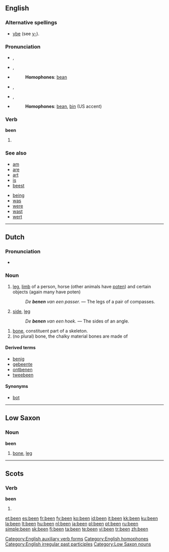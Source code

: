 {{see|ben|Ben}}
{{wikipedia}}
==English==

{{rank|who|said|would|46|been|will|no|them}}

===Alternative spellings===
*{{i-c|obsolete}} [[ybe]] (see [[y-]]).

===Pronunciation===
*{{a|RP|stressed}} {{IPA|/ˈbiːn/}}, {{SAMPA|/"bi:n/}}
*{{a|RP|unstressed}} {{IPA|/bin/}}, {{SAMPA|/bin/}}
*{{audio|en-gb-been.ogg|Audio (RP)}}
*:'''Homophones''': [[bean]]
*:{{rhymes|iːn}}
*{{a|GenAm|stressed}} {{IPA|/ˈbɪn/}}, {{SAMPA|/"bIn/}}
*{{a|GenAm|unstressed}} {{IPA|/bɪn/}}, {{SAMPA|/bIn/}}
*{{audio|en-us-been.ogg|Audio (US)}}
*:'''Homophones''': [[bean]], [[bin]] (US accent)
*:{{rhymes|ɪn}}

===Verb===
'''been'''

# {{past participle of|[[be]]}}

<!-- Translation belong on [[be]] -->

===See also===
{{top2}}
*[[am]]
*[[are]]
*[[art]]
*[[is]]
*[[beest]]
{{mid2}}
*[[being]]
*[[was]]
*[[were]]
*[[wast]]
*[[wert]]
{{bottom}}

[[Category:English auxiliary verb forms]]
[[Category:English homophones]]
[[Category:English irregular past participles]]

----

==Dutch==

===Pronunciation===
*{{audio|Nl-been.ogg|audio}}

===Noun===
{{nl-noun|g=n|benen|beentje}}

# {{anatomy|lang=nl}} [[leg]], [[limb]] of a person, horse (other animals have [[poten]]) and certain objects (again many have poten)
#: ''De '''benen''' van een passer.'' &mdash; The legs of a pair of compasses.
# {{mathematics|lang=nl}} [[side]], [[leg]]
#: ''De '''benen''' van een hoek.'' &mdash; The sides of an angle.

{{nl-noun|g=n|pl1=beenderen|pl2=benen|dim=beentje|dimpl1=beentjes|dimpl2=beendertjes}}

# [[bone]], constituent part of a skeleton.
# (no plural) bone, the chalky material bones are made of

====Derived terms====
* [[benig]]
* [[gebeente]]
* [[ontbenen]]
* [[tweebeen]]

====Synonyms====
* {{i-c|bone}} [[bot]]

----

==Low Saxon==

===Noun===
'''been'''

# [[bone]], [[leg]]

[[Category:Low Saxon nouns]]

----

==Scots==

===Verb===
'''been'''

# {{past participle of|[[be#Scots|be]]|lang=Scots}}

[[et:been]]
[[es:been]]
[[fr:been]]
[[fy:been]]
[[ko:been]]
[[id:been]]
[[it:been]]
[[kk:been]]
[[ku:been]]
[[la:been]]
[[lt:been]]
[[hu:been]]
[[nl:been]]
[[ja:been]]
[[pl:been]]
[[pt:been]]
[[ru:been]]
[[simple:been]]
[[sk:been]]
[[fi:been]]
[[ta:been]]
[[te:been]]
[[vi:been]]
[[tr:been]]
[[zh:been]]